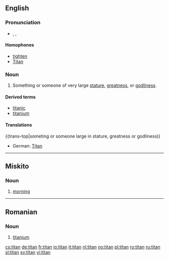 {{see|Titan}}
==English==

===Pronunciation===
*{{enPR|tīʹtən}}, {{IPA|/ˈtaɪtən/}}, {{SAMPA|/"taIt@n/}}

====Homophones====
*[[tighten]]
*[[Titan]]

===Noun===
{{en-noun}}

# Something or someone of very large [[stature]], [[greatness]], or [[godliness]].

====Derived terms====
*[[titanic]]
*[[titanium]]

====Translations====
{{trans-top|someting or someone large in stature, greatness or godliness))
*German: [[Titan]] {{m}}
{{trans-mid}}
{{trans-bottom}}

----

==Miskito==

===Noun===
{{infl|miq|noun}}

# [[morning]]

----

==Romanian==

===Noun===
{{infl|ro|noun}}

# [[titanium]]

[[cs:titan]]
[[de:titan]]
[[fr:titan]]
[[io:titan]]
[[it:titan]]
[[nl:titan]]
[[no:titan]]
[[pl:titan]]
[[ro:titan]]
[[ru:titan]]
[[sl:titan]]
[[sv:titan]]
[[vi:titan]]